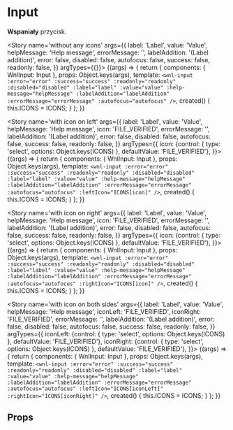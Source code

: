 

<Meta title='atoms/Input' component={Input} />

# Input

**Wspaniały** przycisk.

<Story name='without any icons'
	   args={{
		   label: 'Label',
		   value: 'Value',
		   helpMessage: 'Help message',
		   errorMessage: '',
		   labelAddition: '(Label addition)',
		   error: false,
		   disabled: false,
		   autofocus: false,
		   success: false,
		   readonly: false,
	   }}
	   argTypes={{}}>
	{(args) => {
		return {
			components: { WnlInput: Input },
			props: Object.keys(args),
			template: `<wnl-input
				:error="error"
				:success="success"
				:readonly="readonly"
				:disabled="disabled"
				:label="label"
				:value="value"
				:help-message="helpMessage"
				:labelAddition="labelAddition"
				:errorMessage="errorMessage"
				:autofocus="autofocus"
			/>`,
			created() {
				this.ICONS = ICONS;
			}
		};
	}}
</Story>

<Story name='with icon on left'
	   args={{
		   label: 'Label',
		   value: 'Value',
		   helpMessage: 'Help message',
		   icon: 'FILE_VERIFIED',
		   errorMessage: '',
		   labelAddition: '(Label addition)',
		   error: false,
		   disabled: false,
		   autofocus: false,
		   success: false,
		   readonly: false,
	   }}
	   argTypes={{
		   icon: {control: { type: 'select', options: Object.keys(ICONS) }, defaultValue: 'FILE_VERIFIED'},
	   }}>
	{(args) => {
		return {
			components: { WnlInput: Input },
			props: Object.keys(args),
			template: `<wnl-input
				:error="error"
				:success="success"
				:readonly="readonly"
				:disabled="disabled"
				:label="label"
				:value="value"
				:help-message="helpMessage"
				:labelAddition="labelAddition"
				:errorMessage="errorMessage"
				:autofocus="autofocus"
				:leftIcon="ICONS[icon]"
			/>`,
			created() {
				this.ICONS = ICONS;
			}
		};
	}}
</Story>


<Story name='with icon on right'
	   args={{
		   label: 'Label',
		   value: 'Value',
		   helpMessage: 'Help message',
		   icon: 'FILE_VERIFIED',
		   errorMessage: '',
		   labelAddition: '(Label addition)',
		   error: false,
		   disabled: false,
		   autofocus: false,
		   success: false,
		   readonly: false,
	   }}
	   argTypes={{
		   icon: {control: { type: 'select', options: Object.keys(ICONS) }, defaultValue: 'FILE_VERIFIED'},
	   }}>
	{(args) => {
		return {
			components: { WnlInput: Input },
			props: Object.keys(args),
			template: `<wnl-input
				:error="error"
				:success="success"
				:readonly="readonly"
				:disabled="disabled"
				:label="label"
				:value="value"
				:help-message="helpMessage"
				:labelAddition="labelAddition"
				:errorMessage="errorMessage"
				:autofocus="autofocus"
				:rightIcon="ICONS[icon]"
			/>`,
			created() {
				this.ICONS = ICONS;
			}
		};
	}}
</Story>


<Story name='with icon on both sides'
	   args={{
		   label: 'Label',
		   value: 'Value',
		   helpMessage: 'Help message',
		   iconLeft: 'FILE_VERIFIED',
		   iconRight: 'FILE_VERIFIED',
		   errorMessage: '',
		   labelAddition: '(Label addition)',
		   error: false,
		   disabled: false,
		   autofocus: false,
		   success: false,
		   readonly: false,
	   }}
	   argTypes={{
		   iconLeft: {control: { type: 'select', options: Object.keys(ICONS) }, defaultValue: 'FILE_VERIFIED'},
		   iconRight: {control: { type: 'select', options: Object.keys(ICONS) }, defaultValue: 'FILE_VERIFIED'},
	   }}>
	{(args) => {
		return {
			components: { WnlInput: Input },
			props: Object.keys(args),
			template: `<wnl-input
				:error="error"
				:success="success"
				:readonly="readonly"
				:disabled="disabled"
				:label="label"
				:value="value"
				:help-message="helpMessage"
				:labelAddition="labelAddition"
				:errorMessage="errorMessage"
				:autofocus="autofocus"
				:leftIcon="ICONS[iconLeft]"
				:rightIcon="ICONS[iconRight]"
			/>`,
			created() {
				this.ICONS = ICONS;
			}
		};
	}}
</Story>

## Props

<Props of={Input} />
